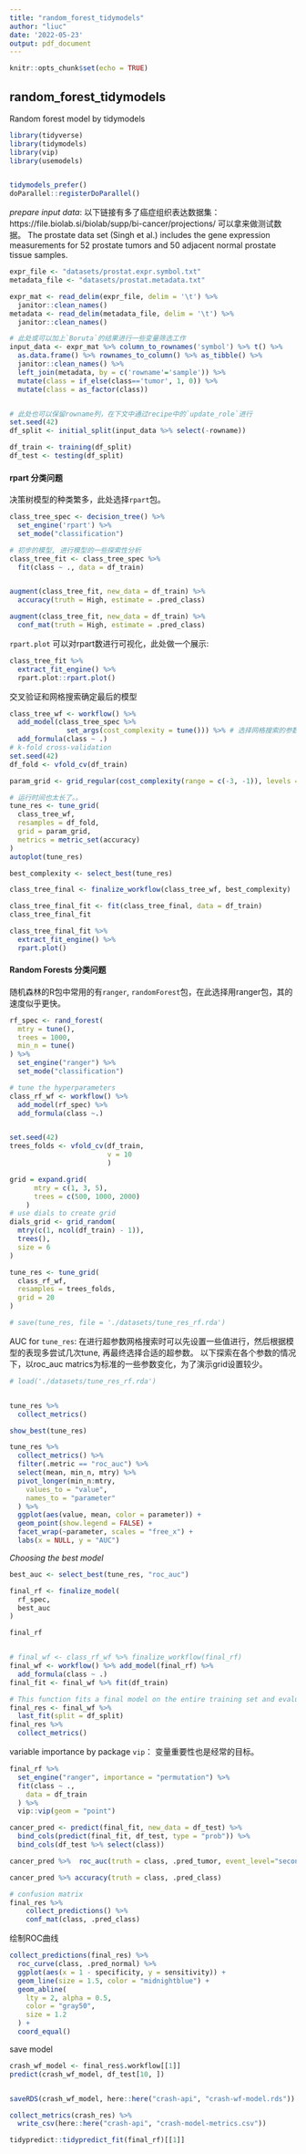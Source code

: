 ```yaml
---
title: "random_forest_tidymodels"
author: "liuc"
date: '2022-05-23'
output: pdf_document
---
```


```r
knitr::opts_chunk$set(echo = TRUE)
```

## random_forest_tidymodels

Random forest model by tidymodels

```r
library(tidyverse)
library(tidymodels)
library(vip)
library(usemodels)


tidymodels_prefer()
doParallel::registerDoParallel()
```


*prepare input data*:
以下链接有多了癌症组织表达数据集：https://file.biolab.si/biolab/supp/bi-cancer/projections/
可以拿来做测试数据。
The prostate data set (Singh et al.) includes the gene expression measurements for 52 prostate tumors and 50 adjacent normal prostate tissue samples.

```r
expr_file <- "datasets/prostat.expr.symbol.txt"
metadata_file <- "datasets/prostat.metadata.txt"

expr_mat <- read_delim(expr_file, delim = '\t') %>% 
  janitor::clean_names()
metadata <- read_delim(metadata_file, delim = '\t') %>% 
  janitor::clean_names()

# 此处或可以加上`Boruta`的结果进行一些变量筛选工作
input_data <- expr_mat %>% column_to_rownames('symbol') %>% t() %>% 
  as.data.frame() %>% rownames_to_column() %>% as_tibble() %>% 
  janitor::clean_names() %>% 
  left_join(metadata, by = c('rowname'='sample')) %>% 
  mutate(class = if_else(class=='tumor', 1, 0)) %>% 
  mutate(class = as_factor(class))


# 此处也可以保留rowname列，在下文中通过recipe中的`update_role`进行
set.seed(42)
df_split <- initial_split(input_data %>% select(-rowname))

df_train <- training(df_split)
df_test <- testing(df_split)

```


#### rpart 分类问题
决策树模型的种类繁多，此处选择`rpart`包。

```r
class_tree_spec <- decision_tree() %>%
  set_engine('rpart') %>% 
  set_mode("classification")

# 初步的模型, 进行模型的一些探索性分析
class_tree_fit <- class_tree_spec %>% 
  fit(class ~ ., data = df_train)


augment(class_tree_fit, new_data = df_train) %>%
  accuracy(truth = High, estimate = .pred_class)

augment(class_tree_fit, new_data = df_train) %>%
  conf_mat(truth = High, estimate = .pred_class)
```


`rpart.plot` 可以对rpart数进行可视化，此处做一个展示:
```r
class_tree_fit %>% 
  extract_fit_engine() %>% 
  rpart.plot::rpart.plot()

```


交叉验证和网格搜索确定最后的模型
```r
class_tree_wf <- workflow() %>%
  add_model(class_tree_spec %>% 
              set_args(cost_complexity = tune())) %>% # 选择网格搜索的参数
  add_formula(class ~ .)
# k-fold cross-validation
set.seed(42)
df_fold <- vfold_cv(df_train)

param_grid <- grid_regular(cost_complexity(range = c(-3, -1)), levels = 10)

# 运行时间也太长了。。
tune_res <- tune_grid(
  class_tree_wf, 
  resamples = df_fold, 
  grid = param_grid, 
  metrics = metric_set(accuracy)
)
autoplot(tune_res)

best_complexity <- select_best(tune_res)

class_tree_final <- finalize_workflow(class_tree_wf, best_complexity)

class_tree_final_fit <- fit(class_tree_final, data = df_train)
class_tree_final_fit

```



```r
class_tree_final_fit %>%
  extract_fit_engine() %>%
  rpart.plot()
```



#### Random Forests 分类问题

随机森林的R包中常用的有`ranger`, `randomForest`包，在此选择用ranger包，其的速度似乎更快。

```r
rf_spec <- rand_forest(
  mtry = tune(),
  trees = 1000,
  min_n = tune()
) %>%
  set_engine("ranger") %>%
  set_mode("classification")

# tune the hyperparameters
class_rf_wf <- workflow() %>% 
  add_model(rf_spec) %>% 
  add_formula(class ~.)


set.seed(42)
trees_folds <- vfold_cv(df_train,
                        v = 10
                        )

grid = expand.grid(
      mtry = c(1, 3, 5), 
      trees = c(500, 1000, 2000)
    )
# use dials to create grid
dials_grid <- grid_random(
  mtry(c(1, ncol(df_train) - 1)),
  trees(),
  size = 6
)

tune_res <- tune_grid(
  class_rf_wf,
  resamples = trees_folds,
  grid = 20
)

# save(tune_res, file = './datasets/tune_res_rf.rda')
```


AUC for `tune_res`: 
在进行超参数网格搜索时可以先设置一些值进行，然后根据模型的表现多尝试几次tune, 再最终选择合适的超参数。
以下探索在各个参数的情况下，以roc_auc matrics为标准的一些参数变化，为了演示grid设置较少。
```r
# load('./datasets/tune_res_rf.rda')


tune_res %>%
  collect_metrics()

show_best(tune_res)

tune_res %>%
  collect_metrics() %>%
  filter(.metric == "roc_auc") %>%
  select(mean, min_n, mtry) %>%
  pivot_longer(min_n:mtry,
    values_to = "value",
    names_to = "parameter"
  ) %>%
  ggplot(aes(value, mean, color = parameter)) +
  geom_point(show.legend = FALSE) +
  facet_wrap(~parameter, scales = "free_x") +
  labs(x = NULL, y = "AUC")

```


*Choosing the best model*
```r
best_auc <- select_best(tune_res, "roc_auc")

final_rf <- finalize_model(
  rf_spec,
  best_auc
)

final_rf


# final_wf <- class_rf_wf %>% finalize_workflow(final_rf)
final_wf <- workflow() %>% add_model(final_rf) %>% 
  add_formula(class ~ .)
final_fit <- final_wf %>% fit(df_train)

# This function fits a final model on the entire training set and evaluates on the testing set
final_res <- final_wf %>%
  last_fit(split = df_split)
final_res %>% 
  collect_metrics()
```


variable importance by package `vip`：
变量重要性也是经常的目标。
```r
final_rf %>%
  set_engine("ranger", importance = "permutation") %>%
  fit(class ~ .,
    data = df_train
  ) %>%
  vip::vip(geom = "point")
```


```r
cancer_pred <- predict(final_fit, new_data = df_test) %>%
  bind_cols(predict(final_fit, df_test, type = "prob")) %>%
  bind_cols(df_test %>% select(class))

cancer_pred %>%  roc_auc(truth = class, .pred_tumor, event_level="second")

cancer_pred %>% accuracy(truth = class, .pred_class)

# confusion matrix
final_res %>%
    collect_predictions() %>%
    conf_mat(class, .pred_class)
```


绘制ROC曲线
```r
collect_predictions(final_res) %>%
  roc_curve(class, .pred_normal) %>%
  ggplot(aes(x = 1 - specificity, y = sensitivity)) +
  geom_line(size = 1.5, color = "midnightblue") +
  geom_abline(
    lty = 2, alpha = 0.5,
    color = "gray50",
    size = 1.2
  ) +
  coord_equal()
```


save model
```r
crash_wf_model <- final_res$.workflow[[1]]
predict(crash_wf_model, df_test[10, ])


saveRDS(crash_wf_model, here::here("crash-api", "crash-wf-model.rds"))

collect_metrics(crash_res) %>%
  write_csv(here::here("crash-api", "crash-model-metrics.csv"))
```


```r
tidypredict::tidypredict_fit(final_rf)[[1]]
```





